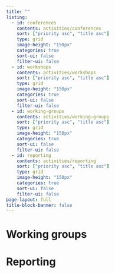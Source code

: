 ```yaml
---
title: ""
listing:
  - id: conferences
    contents: activities/conferences
    sort: ["priority asc", "title asc"]
    type: grid
    image-height: "150px"
    categories: true
    sort-ui: false
    filter-ui: false
  - id: workshops
    contents: activities/workshops
    sort: ["priority asc", "title asc"]
    type: grid
    image-height: "150px"
    categories: true
    sort-ui: false  
    filter-ui: false
  - id: working-groups
    contents: activities/working-groups
    sort: ["priority asc", "title asc"]
    type: grid
    image-height: "150px"
    categories: true
    sort-ui: false
    filter-ui: false
  - id: reporting
    contents: activities/reporting
    sort: ["priority asc", "title asc"]
    type: grid
    image-height: "150px"
    categories: true
    sort-ui: false
    filter-ui: false
page-layout: full
title-block-banner: false
---
```


# Working groups
::: {#working-groups}
:::

# Reporting
::: {#reporting}
:::

<!-- # Conferences
::: {#conferences}
:::

# Workshops
::: {#workshops}
:::
-->